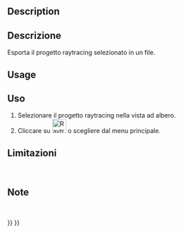 <languages/>

<div class="mw-translate-fuzzy">
{{Docnav/it|[[Raytracing_ResetCamera/it|Reset camera]]|[[Raytracing_Render/it|Render]]|[[Raytracing_Workbench/it|Raytracing]]|IconL=Raytracing_ResetCamera.png|IconC=Workbench_Raytracing.svg|IconR=Raytracing_Render.png}}
</div>

<div class="mw-translate-fuzzy">
{{GuiCommand/it|Name=Raytracing ExportProject|Name/it=ExportProject|MenuLocation=Raytracing → ExportProject||Workbenches=[[Raytracing_Workbench/it|Raytracing]]|Shortcut=|SeeAlso=}}
</div>

==Description==

<div class="mw-translate-fuzzy">
==Descrizione==
Esporta il progetto raytracing selezionato in un file.
</div>

==Usage==

<div class="mw-translate-fuzzy">
==Uso==
#Selezionare il progetto raytracing nella vista ad albero.
#Cliccare su [[Image:Raytracing_ExportProject.png|32px]] o scegliere {{KEY|[[Image:Raytracing_ExportProject.png|32px]] Esporta progetto...}}  dal menu principale.
</div>

<div class="mw-translate-fuzzy">
==Limitazioni==
<br />
</div>


<div class="mw-translate-fuzzy">
==Note==
<br />
</div>


<div class="mw-translate-fuzzy">
{{Docnav/it|[[Raytracing_ResetCamera/it|Reset camera]]|[[Raytracing_Render/it|Render]]|[[Raytracing_Workbench/it|Raytracing]]|IconL=Raytracing_ResetCamera.png|IconC=Workbench_Raytracing.svg|IconR=Raytracing_Render.png}}
</div>

{{Raytracing_Tools_navi{{#translation:}}}}
{{Userdocnavi{{#translation:}}}}